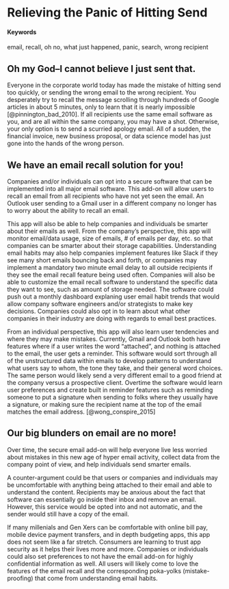 # Relieving the Panic of Hitting Send {#EmailRecall}

#### Keywords {-}

email, recall, oh no, what just happened, panic, search, wrong recipient

## Oh my God--I cannot believe I just sent that.

Everyone in the corporate world today has made the mistake of hitting send too quickly, or sending the wrong email to the wrong recipient. You desperately try to recall the message scrolling through hundreds of Google articles in about 5 minutes, only to learn that it is nearly impossible [@pinnington_bad_2010]. If all recipients use the same email software as you, and are all within the same company, you may have a shot. Otherwise, your only option is to send a scurried apology email. All of a sudden, the financial invoice, new business proposal, or data science model has just gone into the hands of the wrong person.

## We have an email recall solution for you!

Companies and/or individuals can opt into a secure software that can be implemented into all major email software. This add-on will allow users to recall an email from all recipients who have not yet seen the email. An Outlook user sending to a Gmail user in a different company no longer has to worry about the ability to recall an email.

This app will also be able to help companies and individuals be smarter about their emails as well. From the company's perspective, this app will monitor email/data usage, size of emails, # of emails per day, etc. so that companies can be smarter about their storage capabilities. Understanding email habits may also help companies implement features like Slack if they see many short emails bouncing back and forth, or companies may implement a mandatory two minute email delay to all outside recipients if they see the email recall feature being used often. Companies will also be able to customize the email recall software to understand the specific data they want to see, such as amount of storage needed. The software could push out a monthly dashboard explaning user email habit trends that would allow company software engineers and/or strategists to make key decisions. Companies could also opt in to learn about what other companies in their industry are doing with regards to email best practices.

From an individual perspective, this app will also learn user tendencies and where they may make mistakes. Currently, Gmail and Outlook both have features where if a user writes the word "attached", and nothing is attached to the email, the user gets a reminder. This software would sort through all of the unstructured data within emails to develop patterns to understand what users say to whom, the tone they take, and their general word choices. The same person would likely send a very different email to a good friend at the company versus a prospective client. Overtime the software would learn user preferences and create built in reminder features such as reminding someone to put a signature when sending to folks where they usually have a signature, or making sure the recipient name at the top of the email matches the email address. [@wong_conspire_2015]

## Our big blunders on email are no more!

Over time, the secure email add-on will help everyone live less worried about mistakes in this new age of hyper email activity, collect data from the company point of view, and help individuals send smarter emails.

A counter-argument could be that users or companies and individuals may be uncomfortable with anything being attached to their email and able to understand the content. Recipients may be anxious about the fact that software can essentially go inside their inbox and remove an email. However, this service would be opted into and not automatic, and the sender would still have a copy of the email.

If many millenials and Gen Xers can be comfortable with online bill pay, mobile device payment transfers, and in depth budgeting apps, this app does not seem like a far stretch. Consumers are learning to trust app security as it helps their lives more and more. Companies or individuals could also set preferences to not have the email add-on for highly confidential information as well. All users will likely come to love the features of the email recall and the corresponding poka-yolks (mistake-proofing) that come from understanding email habits.
